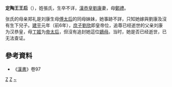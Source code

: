 '''定陶王王后'''（{{bd|前1世纪|？||？|catIdx=Zhang,张}}），姓張氏，生卒不详，[[劉康_(定陶王)|漢恭皇劉康]]妻，母[[鄭禮|鄭禮]]。

张氏的母亲郑礼是刘康生母[[傅昭仪|傅太后]]的同母妹妹，她事跡不詳，只知她嫁與劉康及沒有生下兒子。[[建平_(西汉)|建平]]元年（前6年），[[庶子|庶子]][[汉哀帝|劉欣]]即皇帝位，追尊已经逝世的父亲刘康为汉恭皇，母[[丁姬|丁姬]]为[[帝太后|帝太后]]，但沒有追封她這位[[嫡母|嫡母]]。当时，她是否已经逝世，已无法查证。

==參考資料==
*《[[漢書|漢書]]》卷97

{{漢朝皇后}}

[[Category:汉朝王后|Z]]
[[Category:中国皇帝嫡妻未得封后者|Z]]
[[Category:张姓|~]]